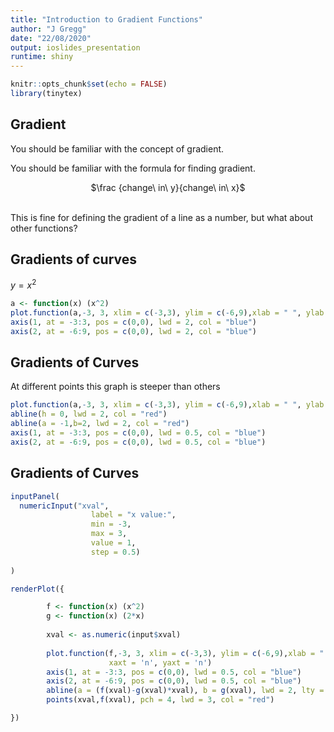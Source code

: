 ```yaml
---
title: "Introduction to Gradient Functions"
author: "J Gregg"
date: "22/08/2020"
output: ioslides_presentation
runtime: shiny
---
```


```r
knitr::opts_chunk$set(echo = FALSE)
library(tinytex)
```

## Gradient

You should be familiar with the concept of gradient.

You should be familiar with the formula for finding gradient.

<center> $\frac {change\  in\  y}{change\ in\ x}$ </center>
<br>
This is fine for defining the gradient of a line as a number, but what about other functions?

## Gradients of curves

$y = x^2$

```r
a <- function(x) (x^2)
plot.function(a,-3, 3, xlim = c(-3,3), ylim = c(-6,9),xlab = " ", ylab = " ", xaxt = 'n', yaxt = 'n')
axis(1, at = -3:3, pos = c(0,0), lwd = 2, col = "blue")
axis(2, at = -6:9, pos = c(0,0), lwd = 2, col = "blue")

```

## Gradients of Curves

At different points this graph is steeper than others

```r
plot.function(a,-3, 3, xlim = c(-3,3), ylim = c(-6,9),xlab = " ", ylab = " ", xaxt = 'n', yaxt = 'n')
abline(h = 0, lwd = 2, col = "red")
abline(a = -1,b=2, lwd = 2, col = "red")
axis(1, at = -3:3, pos = c(0,0), lwd = 0.5, col = "blue")
axis(2, at = -6:9, pos = c(0,0), lwd = 0.5, col = "blue")

```

## Gradients of Curves

```r
inputPanel(
  numericInput("xval",
                  label = "x value:",
                  min = -3,
                  max = 3,
                  value = 1, 
                  step = 0.5)
  
)

renderPlot({

        f <- function(x) (x^2)
        g <- function(x) (2*x)
  
        xval <- as.numeric(input$xval)
  
        plot.function(f,-3, 3, xlim = c(-3,3), ylim = c(-6,9),xlab = " ", ylab = " ", 
                      xaxt = 'n', yaxt = 'n')
        axis(1, at = -3:3, pos = c(0,0), lwd = 0.5, col = "blue")
        axis(2, at = -6:9, pos = c(0,0), lwd = 0.5, col = "blue")
        abline(a = (f(xval)-g(xval)*xval), b = g(xval), lwd = 2, lty = 2, col = "red")
        points(xval,f(xval), pch = 4, lwd = 3, col = "red")

})
```

